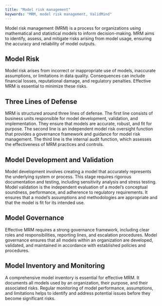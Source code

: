 ```yaml
---
title: "Model risk management"
keywords: "MRM, model risk management, ValidMind"
---
```


Model risk management (MRM) is a process for organizations using mathematical and statistical models to inform decision-making. MRM aims to identify, assess, and mitigate risks arising from model usage, ensuring the accuracy and reliability of model outputs.

## Model Risk
Model risk arises from incorrect or inappropriate use of models, inaccurate assumptions, or limitations in data quality. Consequences can include financial losses, reputational damage, and regulatory penalties. Effective MRM is essential to minimize these risks.

## Three Lines of Defense
MRM is structured around three lines of defense. The first line consists of business units responsible for model development, validation, and implementation. They ensure that models are accurate, robust, and fit for purpose. The second line is an independent model risk oversight function that provides a governance framework and guidance for model risk management. The third line is the internal audit function, which assesses the effectiveness of MRM practices and controls.

## Model Development and Validation
Model development involves creating a model that accurately represents the underlying system or process. This stage requires rigorous documentation and testing, including sensitivity analysis and stress testing. Model validation is the independent evaluation of a model's conceptual soundness, performance, and adherence to regulatory requirements. It ensures that a model's assumptions and methodologies are appropriate and that the model is fit for its intended use.

## Model Governance
Effective MRM requires a strong governance framework, including clear roles and responsibilities, reporting lines, and escalation procedures. Model governance ensures that all models within an organization are developed, validated, and maintained in accordance with established policies and procedures.

## Model Inventory and Monitoring
A comprehensive model inventory is essential for effective MRM. It documents all models used by an organization, their purpose, and their associated risks. Regular monitoring of model performance, assumptions, and limitations helps to identify and address potential issues before they become significant risks.
